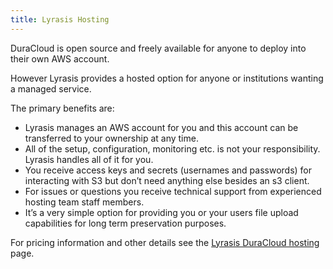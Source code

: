 ```yaml
---
title: Lyrasis Hosting
---
```


DuraCloud is open source and freely available for anyone to deploy into their own AWS account.

However Lyrasis provides a hosted option for anyone or institutions wanting a managed service.

The primary benefits are:

- Lyrasis manages an AWS account for you and this account can be transferred to your ownership at any time.
- All of the setup, configuration, monitoring etc. is not your responsibility. Lyrasis handles all of it for you.
- You receive access keys and secrets (usernames and passwords) for interacting with S3 but don’t need anything else besides an s3 client.
- For issues or questions you receive technical support from experienced hosting team staff members.
- It’s a very simple option for providing you or your users file upload capabilities for long term preservation purposes.

For pricing information and other details see the [Lyrasis DuraCloud hosting](#) page.
